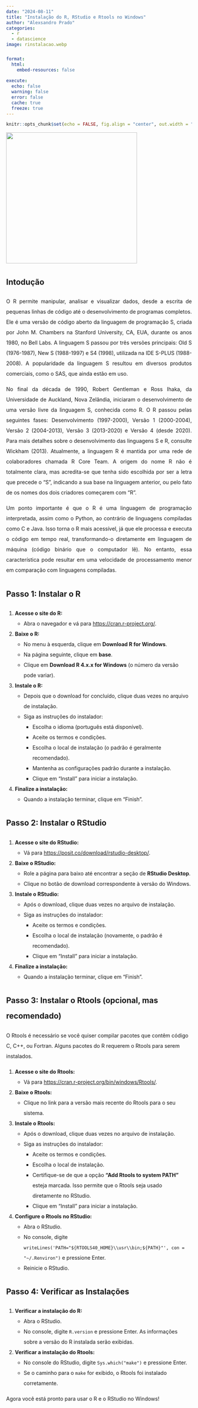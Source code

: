 ```yaml
---
date: "2024-08-11"                                    
title: "Instalação do R, RStudio e Rtools no Windows" 
author: "Alexsandro Prado"                            
categories:                                           
  - r
  - datascience
image: rinstalacao.webp

format:
  html:
    embed-resources: false
    
execute:
  echo: false
  warning: false
  error: false
  cache: true
  freeze: true
---
```


```r
knitr::opts_chunk$set(echo = FALSE, fig.align = "center", out.width = "100%")
```

```{=html}
<style>
body {
  line-height: 2.0;
}
</style>
```
![](rinstalacao.webp){fig-align="center" width="355"}

## Intodução

::: {style="text-align: justify;"}
O R permite manipular, analisar e visualizar dados, desde a escrita de pequenas linhas de código até o desenvolvimento de programas completos. Ele é uma versão de código aberto da linguagem de programação S, criada por John M. Chambers na Stanford University, CA, EUA, durante os anos 1980, no Bell Labs. A linguagem S passou por três versões principais: Old S (1976-1987), New S (1988-1997) e S4 (1998), utilizada na IDE S-PLUS (1988-2008). A popularidade da linguagem S resultou em diversos produtos comerciais, como o SAS, que ainda estão em uso.

No final da década de 1990, Robert Gentleman e Ross Ihaka, da Universidade de Auckland, Nova Zelândia, iniciaram o desenvolvimento de uma versão livre da linguagem S, conhecida como R. O R passou pelas seguintes fases: Desenvolvimento (1997-2000), Versão 1 (2000-2004), Versão 2 (2004-2013), Versão 3 (2013-2020) e Versão 4 (desde 2020). Para mais detalhes sobre o desenvolvimento das linguagens S e R, consulte Wickham (2013). Atualmente, a linguagem R é mantida por uma rede de colaboradores chamada R Core Team. A origem do nome R não é totalmente clara, mas acredita-se que tenha sido escolhida por ser a letra que precede o "S", indicando a sua base na linguagem anterior, ou pelo fato de os nomes dos dois criadores começarem com "R".

Um ponto importante é que o R é uma linguagem de programação interpretada, assim como o Python, ao contrário de linguagens compiladas como C e Java. Isso torna o R mais acessível, já que ele processa e executa o código em tempo real, transformando-o diretamente em linguagem de máquina (código binário que o computador lê). No entanto, essa característica pode resultar em uma velocidade de processamento menor em comparação com linguagens compiladas.
:::

## Passo 1: Instalar o R

1.  **Acesse o site do R:**
    -   Abra o navegador e vá para <https://cran.r-project.org/>.
2.  **Baixe o R:**
    -   No menu à esquerda, clique em **Download R for Windows**.
    -   Na página seguinte, clique em **base**.
    -   Clique em **Download R 4.x.x for Windows** (o número da versão pode variar).
3.  **Instale o R:**
    -   Depois que o download for concluído, clique duas vezes no arquivo de instalação.
    -   Siga as instruções do instalador:
        -   Escolha o idioma (português está disponível).
        -   Aceite os termos e condições.
        -   Escolha o local de instalação (o padrão é geralmente recomendado).
        -   Mantenha as configurações padrão durante a instalação.
        -   Clique em "Install" para iniciar a instalação.
4.  **Finalize a instalação:**
    -   Quando a instalação terminar, clique em "Finish".

## Passo 2: Instalar o RStudio

1.  **Acesse o site do RStudio:**
    -   Vá para <https://posit.co/download/rstudio-desktop/>.
2.  **Baixe o RStudio:**
    -   Role a página para baixo até encontrar a seção de **RStudio Desktop**.
    -   Clique no botão de download correspondente à versão do Windows.
3.  **Instale o RStudio:**
    -   Após o download, clique duas vezes no arquivo de instalação.
    -   Siga as instruções do instalador:
        -   Aceite os termos e condições.
        -   Escolha o local de instalação (novamente, o padrão é recomendado).
        -   Clique em "Install" para iniciar a instalação.
4.  **Finalize a instalação:**
    -   Quando a instalação terminar, clique em "Finish".

## Passo 3: Instalar o Rtools (opcional, mas recomendado)

O Rtools é necessário se você quiser compilar pacotes que contêm código C, C++, ou Fortran. Alguns pacotes do R requerem o Rtools para serem instalados.

1.  **Acesse o site do Rtools:**
    -   Vá para <https://cran.r-project.org/bin/windows/Rtools/>.
2.  **Baixe o Rtools:**
    -   Clique no link para a versão mais recente do Rtools para o seu sistema.
3.  **Instale o Rtools:**
    -   Após o download, clique duas vezes no arquivo de instalação.
    -   Siga as instruções do instalador:
        -   Aceite os termos e condições.
        -   Escolha o local de instalação.
        -   Certifique-se de que a opção **"Add Rtools to system PATH"** esteja marcada. Isso permite que o Rtools seja usado diretamente no RStudio.
        -   Clique em "Install" para iniciar a instalação.
4.  **Configure o Rtools no RStudio:**
    -   Abra o RStudio.
    -   No console, digite `writeLines('PATH="${RTOOLS40_HOME}\\usr\\bin;${PATH}"', con = "~/.Renviron")` e pressione Enter.
    -   Reinicie o RStudio.

## Passo 4: Verificar as Instalações

1.  **Verificar a instalação do R:**
    -   Abra o RStudio.
    -   No console, digite `R.version` e pressione Enter. As informações sobre a versão do R instalada serão exibidas.
2.  **Verificar a instalação do Rtools:**
    -   No console do RStudio, digite `Sys.which("make")` e pressione Enter.
    -   Se o caminho para o `make` for exibido, o Rtools foi instalado corretamente.

Agora você está pronto para usar o R e o RStudio no Windows!
